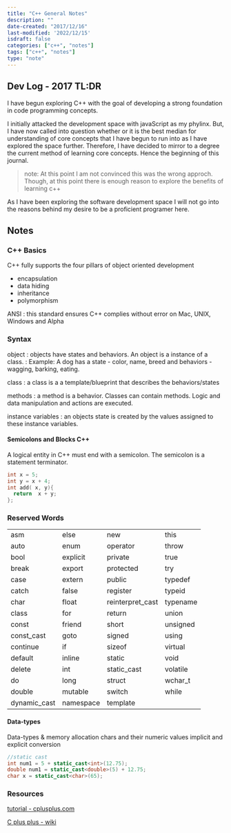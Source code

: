 ```yaml
---
title: "C++ General Notes"
description: ""
date-created: "2017/12/16"
last-modified: '2022/12/15'
isdraft: false
categories: ["c++", "notes"]
tags: ["c++", "notes"]
type: "note"
---
```



## Dev Log - 2017 TL:DR

I have begun exploring C++ with the goal of developing a strong foundation in code programming concepts.
 
I initially attacked the development space with javaScript as my phylinx. But, I have now called into question whether or it is the best median for understanding of core concepts that I have begun to run into as I have explored the space further. Therefore, I have decided to mirror to a degree the current method of learning core concepts. Hence the beginning of this journal.

> note: At this point I am not convinced this was the wrong approch. Though, at this point there is enough reason to explore the benefits of learning c++

As I have been exploring the software development space
I will not go into the reasons behind my desire to be a proficient programer here.


## Notes

### C++ Basics

C++ fully supports the four pillars of object oriented development

- encapsulation
- data hiding
- inheritance
- polymorphism

ANSI 
: this standard ensures C++ complies without error on Mac, UNIX, Windows and Alpha



### Syntax

object
: objects have states and behaviors. An object is a instance of a class.
: Example: A dog has a state - color, name, breed and behaviors - wagging, barking, eating.

class
: a class is a a template/blueprint that describes the behaviors/states

methods
: a method is a behavior. Classes can contain methods. Logic and data manipulation and actions are executed.

instance variables
: an objects state is created by the values assigned to these instance variables.

#### Semicolons and Blocks C++

A logical entity in C++ must end with a semicolon. The semicolon is a statement terminator.

```c++
int x = 5;
int y = x + 4;
int add( x, y){
  return  x + y;
};
```

### Reserved Words

|              |           |                  |          |
| ------------ | --------- | ---------------- | -------- |
| asm          | else      | new              | this     |
| auto         | enum      | operator         | throw    |
| bool         | explicit  | private          | true     |
| break        | export    | protected        | try      |
| case         | extern    | public           | typedef  |
| catch        | false     | register         | typeid   |
| char         | float     | reinterpret_cast | typename |
| class        | for       | return           | union    |
| const        | friend    | short            | unsigned |
| const_cast   | goto      | signed           | using    |
| continue     | if        | sizeof           | virtual  |
| default      | inline    | static           | void     |
| delete       | int       | static_cast      | volatile |
| do           | long      | struct           | wchar_t  |
| double       | mutable   | switch           | while    |
| dynamic_cast | namespace | template         |



#### Data-types

Data-types & memory allocation
chars and their numeric values
implicit and explicit conversion



```c++
//static cast
int num1 = 5 + static_cast<int>(12.75);
double num1 = static_cast<double>(5) + 12.75;
char x = static_cast<char>(65);

```


### Resources

[tutorial - cplusplus.com](http://www.cplusplus.com/doc/tutorial/)

[C plus plus - wiki](https://en.wikipedia.org/wiki/C%2B%2B)

